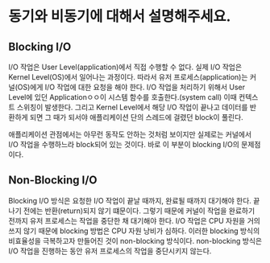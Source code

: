 # 동기와 비동기에 대해서 설명해주세요.

## Blocking I/O

I/O 작업은 User Level(application)에서 직접 수행할 수 없다.
실제 I/O 작업은 Kernel Level(OS)에서 일어나는 과정이다. 따라서 유저 프로세스(application)는
커널(OS)에게 I/O 작업에 대한 요청을 해야 한다. I/O 작업을 처리하기 위해서
User Level에 있던 Applicationㅇㅇ이 시스템 함수를 호출한다.(system call)
이때 컨텍스트 스위칭이 발생한다. 그리고 Kernel Level에서 해당 I/O 작업이 끝나고 데이터를
반환하게 되면 그 때가 되서야 애플리케이션 단의 스레드에 걸렸던 block이 풀린다.

애플리케이션 관점에서는 아무런 동작도 안하는 것처럼 보이지만 실제로는 커널에서 I/O 작업을
수행하느라 block되어 있는 것이다. 바로 이 부분이 blocking I/O의 문제점이다.

## Non-Blocking I/O

Blocking I/O 방식은 요청한 I/O 작업이 끝날 때까지, 완료될 때까지 대기해야 한다.
끝나기 전에는 반환(return)되지 않기 떄문이다. 그렇기 때문에 커널이 작업을 완료하기
전까지 유저 프로세스는 작업을 중단한 채 대기해야 한다. I/O 작업은 CPU 자원을 거의 쓰지
않기 때문에 blocking 방법은 CPU 자원 낭비가 심하다. 이러한 blocking 방식의
비효율성을 극복하고자 만들어진 것이 non-blocking 방식이다.
non-blocking 방식은 I/O 작업을 진행하는 동안 유저 프로세스의 작업을 중단시키지 않는다.
